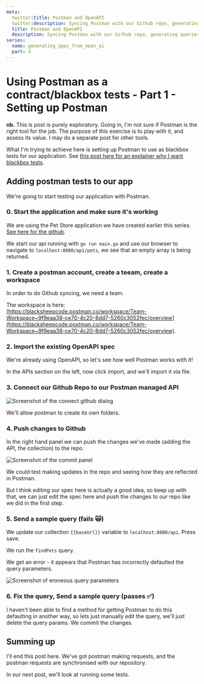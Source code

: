 ```yaml
---
meta:
  twitter:title: Postman and OpenAPI 
  twitter:description: Syncing Postman with our Github repo, generating queries from our OpenAPI spec
  title: Postman and OpenAPI 
  description: Syncing Postman with our Github repo, generating queries from our OpenAPI spec
series: 
  name: generating_apps_from_open_ai
  part: 4
---
```





# Using Postman as a contract/blackbox tests - Part 1 - Setting up Postman 

**nb.** This is post is purely exploratory. Going in, I'm not sure if Postman is the right tool for the job. The purpose of this exercise is to play with it, and assess its value. I may do a separate post for other tools.

What I'm trying to achieve here is setting up Postman to use as blackbox tests for our application. See [this post here for an explainer why I want blackbox tests](./the_case_for_blackbox_tests). 

## Adding postman tests to our app

We're going to start testing our application with Postman. 

### 0. Start the application and make sure it's working 
We are using the Pet Store application we have created earlier this series. [See here for the github](https://github.com/dwjohnston/open-api-go-and-typescript/commit/ee42799e8241398df20004d478771f0a4329818d). 

We start our api running with `go run main.go` and use our browser to navigate to `localhost:8080/api/pets`, we see that an empty array is being returned. 

### 1. Create a postman account, create a teeam, create a workspace

In order to do Github syncing, we need a team. 

The workspace is here: [https://blacksheepcode.postman.co/workspace/Team-Workspace~9f9eaa38-ce70-4c20-8dd7-5260c3052fec/overview](https://blacksheepcode.postman.co/workspace/Team-Workspace~9f9eaa38-ce70-4c20-8dd7-5260c3052fec/overview). 

### 2. Import the existing OpenAPI spec

We're already using OpenAPI, so let's see how well Postman works with it!

In the APIs section on the left, now click import, and we'll import it via file.

### 3. Connect our Github Repo to our Postman managed API

<img src={ss1} alt="Screenshot of the connect github dialog" className="blog-image"/>


We'll allow postman to create its own folders. 

### 4. Push changes to Github 

In the right hand panel we can push the changes we've made (adding the API, the collection) to the repo. 

<img src={ss2} alt="Screenshot of the commit panel" className="blog-image"/>

We could test making updates in the repo and seeing how they are reflected in Postman. 

But I think editing our spec here is actually a good idea, so keep up with that, we can just edit the spec here and push the changes to our repo like we did in the first step. 

### 5. Send a sample query (fails 🙀)

We update our collection `{{baseUrl}}` variable to `localhost:8080/api`. Press save. 

We run the `findPets` query. 

We get an error - it appears that Postman has incorrectly defaulted the query parameters. 

<img src={ss3} alt="Screenshot of eroneous query parameters" className="blog-image"/>

### 6. Fix the query, Send a sample query (passes ✅)


I haven't been able to find a method for getting Postman to do this defaulting in another way, so lets just manually edit the query, we'll just delete the query params. We commit the changes. 


## Summing up 

I'll end this post here. We've got postman making requests, and the postman requests are synchronised with our repository. 

In our next post, we'll look at running some tests. 













